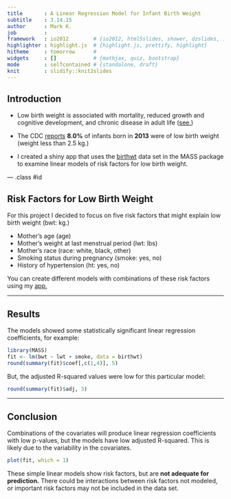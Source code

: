 ```yaml
---
title       : A Linear Regression Model for Infant Birth Weight 
subtitle    : 3.14.15
author      : Mark K. 
job         : 
framework   : io2012        # {io2012, html5slides, shower, dzslides, ...}
highlighter : highlight.js  # {highlight.js, prettify, highlight}
hitheme     : tomorrow      # 
widgets     : []            # {mathjax, quiz, bootstrap}
mode        : selfcontained # {standalone, draft}
knit        : slidify::knit2slides
---
```


## Introduction

- Low birth weight is associated with mortality, reduced growth and cognitive development, and chronic disease in adult life ([see.](https://en.wikipedia.org/wiki/Low_birth_weight))  

- The CDC [reports](http://www.cdc.gov/nchs/fastats/birthweight.htm) **8.0%** of infants born in **2013** were of low birth weight (weight less than 2.5 kg.)  

- I created a shiny app that uses the [birthwt](https://stat.ethz.ch/R-manual/R-patched/library/MASS/html/birthwt.html) data set in the MASS package to examine linear models of risk factors for low birth weight.

--- .class #id 

## Risk Factors for Low Birth Weight  
  
For this project I decided to focus on five risk factors that might explain low birth weight (bwt: kg.)

- Mother's age (age)
- Mother's weight at last menstrual period (lwt: lbs)
- Mother's race (race: white, black, other) 
- Smoking status during pregnancy (smoke: yes, no)
- History of hypertension (ht: yes, no)  
  
You can create different models with combinations of these risk factors using my [app.](https://mark-ko.shinyapps.io/myApp/
)

---

## Results  
  
The models showed some statistically significant linear regression coefficients, for example: 
```r
library(MASS)
fit <- lm(bwt ~ lwt + smoke, data = birthwt)
round(summary(fit)$coef[,c(1,4)], 5)
```
But, the adjusted R-squared values were low for this particular model: 
```r
round(summary(fit)$adj, 3)
```
 

---  

## Conclusion  

  
Combinations of the covariates will produce linear regression coefficients with low p-values, but the models have low adjusted R-squared. This is likely due to the variability in the covariates.  
```r
plot(fit, which = 1)
```
  
These simple linear models show risk factors, but are <strong>not adequate for prediction.</strong> There could be interactions between risk factors not modeled, or important risk factors may not be included in the data set.

